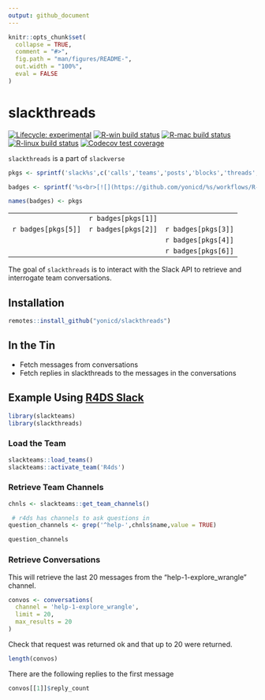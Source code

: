 ```yaml
---
output: github_document
---
```


<!-- README.md is generated from README.Rmd. Please edit that file -->

```r
knitr::opts_chunk$set(
  collapse = TRUE,
  comment = "#>",
  fig.path = "man/figures/README-",
  out.width = "100%",
  eval = FALSE
)
```

# slackthreads

<!-- badges: start -->
[![Lifecycle: experimental](https://img.shields.io/badge/lifecycle-experimental-orange.svg)](https://www.tidyverse.org/lifecycle/#experimental)
[![R-win build status](https://github.com/yonicd/slackthreads/workflows/R-win/badge.svg)](https://github.com/yonicd/slackthreads)
[![R-mac build status](https://github.com/yonicd/slackthreads/workflows/R-mac/badge.svg)](https://github.com/yonicd/slackthreads)
[![R-linux build status](https://github.com/yonicd/slackthreads/workflows/R-linux/badge.svg)](https://github.com/yonicd/slackthreads)
[![Codecov test coverage](https://codecov.io/gh/yonicd/slackthreads/branch/master/graph/badge.svg)](https://codecov.io/gh/yonicd/slackthreads?branch=master)
<!-- badges: end -->

`slackthreads` is a part of `slackverse`

```r
pkgs <- sprintf('slack%s',c('calls','teams','posts','blocks','threads','reprex'))

badges <- sprintf('%s<br>[![](https://github.com/yonicd/%s/workflows/R-mac/badge.svg)](https://github.com/yonicd/%s)',pkgs,pkgs,pkgs)

names(badges) <- pkgs

```

||||
|:-:|:-:|:-:|
||`r badges[pkgs[1]]`||
|`r badges[pkgs[5]]`|`r badges[pkgs[2]]`|`r badges[pkgs[3]]`|
|||`r badges[pkgs[4]]`|
|||`r badges[pkgs[6]]`|

The goal of `slackthreads` is to interact with the Slack API to retrieve and interrogate team conversations.

## Installation

``` r
remotes::install_github("yonicd/slackthreads")
```

## In the Tin

  - Fetch messages from conversations
  - Fetch replies in slackthreads to the messages in the conversations

## Example Using [R4DS Slack](https://www.rfordatasci.com/)

```r
library(slackteams)
library(slackthreads)

```
 
### Load the Team 
```r
slackteams::load_teams()
slackteams::activate_team('R4ds')
```
 
### Retrieve Team Channels 
 
```r
chnls <- slackteams::get_team_channels()

 # r4ds has channels to ask questions in
question_channels <- grep('^help-',chnls$name,value = TRUE)

question_channels
```
 
### Retrieve Conversations 

This will retrieve the last 20 messages from the "help-1-explore_wrangle" channel.

```r
  
convos <- conversations(
  channel = 'help-1-explore_wrangle', 
  limit = 20, 
  max_results = 20
)

```
 
Check that request was returned ok and that up to 20 were returned. 
 
```r
length(convos)
```

There are the following replies to the first message

```r
convos[[1]]$reply_count
```

